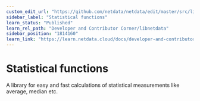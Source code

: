 ```yaml
---
custom_edit_url: "https://github.com/netdata/netdata/edit/master/src/libnetdata/statistical/README.md"
sidebar_label: "Statistical functions"
learn_status: "Published"
learn_rel_path: "Developer and Contributor Corner/libnetdata"
sidebar_position: "1814160"
learn_link: "https://learn.netdata.cloud/docs/developer-and-contributor-corner/libnetdata/statistical-functions"
---
```


# Statistical functions

A library for easy and fast calculations of statistical measurements like average, median etc.
